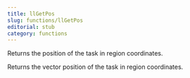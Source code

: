 ```yaml
---
title: llGetPos
slug: functions/llGetPos
editorial: stub
category: functions
---
```


<LSLFunction name="llGetPos"/>

Returns the position of the task in region coordinates.

Returns the vector position of the task in region coordinates.
